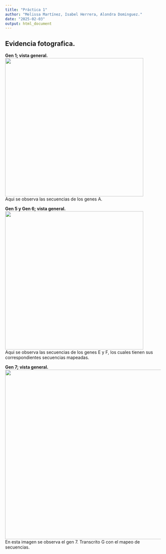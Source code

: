 ```yaml
---
title: "Práctica 1"
author: "Melissa Martínez, Isabel Herrera, Alondra Dominguez."
date: "2025-02-03"
output: html_document
---
```


## Evidencia fotografica.

**Gen 1; vista general.** ![](FOTOS\gen%201.jpg%22){width="447"}\
Aqui se observa las secuencias de los genes A.

**Gen 5 y Gen 6; vista general.** ![](images/gen%208.jpg){width="447"}\
Aqui se observa las secuencias de los genes E y F, los cuales tienen sus correspondientes secuencias mapeadas.

**Gen 7; vista general.** ![](images/gen%207.jpg){width="548"}\
En esta imagen se observa el gen 7. Transcrito G con el mapeo de secuencias.
